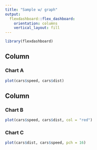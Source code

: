 ```yaml
---
title: "Sample w/ graph"
output: 
  flexdashboard::flex_dashboard:
    orientation: columns
    vertical_layout: fill
---
```


```r
library(flexdashboard)
```

Column {data-width=650}
-----------------------------------------------------------------------

### Chart A

```r
plot(cars$speed, cars$dist)
```

Column {data-width=350}
-----------------------------------------------------------------------

### Chart B

```r
plot(cars$speed, cars$dist, col = "red")
```

### Chart C

```r
plot(cars$dist, cars$speed, pch = 16)
```

